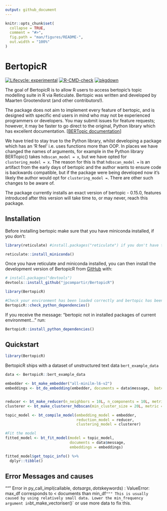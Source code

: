```yaml
---
output: github_document
---
```


<!-- README.md is generated from README.Rmd. Please edit that file -->

```r
knitr::opts_chunk$set(
  collapse = TRUE,
  comment = "#>",
  fig.path = "man/figures/README-",
  out.width = "100%"
)
```

# BertopicR

<!-- badges: start -->
[![Lifecycle: experimental](https://img.shields.io/badge/lifecycle-experimental-orange.svg)](https://lifecycle.r-lib.org/articles/stages.html#experimental)
[![R-CMD-check](https://github.com/jpcompartir/BertopicR/actions/workflows/R-CMD-check.yaml/badge.svg)](https://github.com/jpcompartir/BertopicR/actions/workflows/R-CMD-check.yaml)
[![pkgdown](https://github.com/jpcompartir/BertopicR/actions/workflows/pkgdown.yaml/badge.svg)](https://github.com/jpcompartir/BertopicR/actions/workflows/pkgdown.yaml)
<!-- badges: end -->

The goal of BertopicR is to allow R users to access bertopic's topic modelling suite in R via Reticulate.  Bertopic was written and developed by Maarten Grootendorst (and other contributors!). 

The package does not aim to implement every feature of bertopic, and is designed with specific end users in mind who may not be experienced programmers or developers. You may submit issues for feature requests; however, it may be faster to go direct to the original, Python library which has excellent documentation. [[BERTopic documentation](https://maartengr.github.io/BERTopic/index.html)]

We have tried to stay true to the Python library, whilst developing a package which has an 'R feel' i.e. uses functions more than OOP. In places we have changed the names of arguments, for example in the Python library BERTopic() takes `hdbscan_model = x`, but we have opted for `clustering_model = x`. The reason for this is that `hdbscan_model =` is an artifact from the early days of bertopic and the author wants to ensure code is backwards compatible, but if the package were being developed now it's likely the author would opt for `clustering_model =`. There are other such changes to be aware of.

The package currently installs an exact version of bertopic - 0.15.0, features introduced after this version will take time to, or may never, reach this package.

## Installation

Before installing bertopic make sure that you have miniconda installed, if you don't:
```r
library(reticulate) #install.packages("reticulate") if you don't have this already or aren't sure how to install.

reticulate::install_miniconda()
```


Once you have reticulate and miniconda installed, you can then install the development version of BertopicR from [GitHub](https://github.com/) with:

``` r
# install.packages("devtools")
devtools::install_github("jpcompartir/BertopicR")

library(BertopicR)

#Check your environment has been loaded correctly and bertopic has been installed:
BertopicR::check_python_dependencies()
```


If you receive the message:
"bertopic not in installed packages of current environment..."
run:
```r
BertopicR::install_python_dependencies()
```

## Quickstart

```r
library(BertopicR)
```

BertopicR ships with a dataset of unstructured text data `bert_example_data`
```r
data <- BertopicR::bert_example_data

embedder <- bt_make_embedder("all-minilm-l6-v2")
embeddings <- bt_do_embedding(embedder, documents = data$message,  batch_size = 16L)


reducer <- bt_make_reducer(n_neighbors = 10L, n_components = 10L, metric = "cosine")
clusterer <- bt_make_clusterer_hdbscan(min_cluster_size = 20L, metric = "euclidean", cluster_selection_method = "eom", min_samples = 10L)

topic_model <- bt_compile_model(embedding_model = embedder,
                                reduction_model = reducer,
                                clustering_model = clusterer)

#Fit the model
fitted_model <- bt_fit_model(model = topic_model, 
                             documents = data$message, 
                             embeddings = embeddings)

fitted_model$get_topic_info() %>%
  dplyr::tibble()
```

## Error Messages and causes

"""
Error in py_call_impl(callable, dots$args, dots$keywords) :
ValueError: max_df corresponds to < documents than min_df`
"""
This is usually caused by using relatively small data. Lower the min_frequency argument in `bt_make_vectoriser()` or use more data to fix this. 
